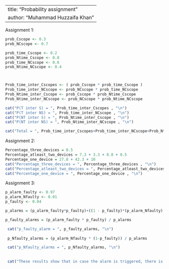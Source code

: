 
---
title: "Probability assignment"
author: "Muhammad Huzzaifa Khan"
---


Assignment 1:

```r
prob_Cscope <- 0.3
prob_NCscope <- 0.7

prob_time_Cscope <- 0.2
prob_Ntime_Cscope <- 0.8
prob_time_NCscope <- 0.6
prob_Ntime_NCscope <- 0.4



Prob_time_inter_Cscopes <- ( prob_Cscope * prob_time_Cscope )
Prob_time_inter_NCscope <- prob_NCscope * prob_time_NCscope
Prob_Ntime_inter_Cscope <- prob_Cscope * prob_Ntime_Cscope
Prob_Ntime_inter_NCscope <- prob_NCscope * prob_Ntime_NCscope

cat("P(T inter S) = ", Prob_time_inter_Cscopes , "\n")
cat("P(T inter NS) = ", Prob_time_inter_NCscope , "\n")
cat("P(NT inter S) = ", Prob_Ntime_inter_Cscope , "\n")
cat("P(NT inter NS) = ", Prob_Ntime_inter_NCscope , "\n")

cat("Total = ", Prob_time_inter_Cscopes+Prob_time_inter_NCscope+Prob_Ntime_inter_Cscope + Prob_Ntime_inter_NCscope  , "\n")

```

Assignment 2:

```r
Percentage_three_devices = 0.5
Percentage_atleast_two_devices = 7.3 + 3.3 + 8.8 + 0.5
Percentage_one_device = 27.8 + 42.3 + 10
cat("Percentage_three_devices = ", Percentage_three_devices , "\n")
cat("Percentage_atleast_two_devices = ", Percentage_atleast_two_devices , "\n")
cat("Percentage_one_device = ", Percentage_one_device , "\n")


```
Assignment 3:
```r
p_alarm_faulty <- 0.97
p_alarm_Nfaulty <- 0.01
p_faulty <- 0.04

p_alarms = (p_alarm_faulty*p_faulty)+((1 - p_faulty)*(p_alarm_Nfaulty) )

p_faulty_alarms = (p_alarm_faulty * p_faulty) / p_alarms 

 cat("p_faulty_alarm = ", p_faulty_alarms, "\n")
 
 p_Nfaulty_alarms = (p_alarm_Nfaulty * (1-p_faulty)) / p_alarms 

 cat("p_Nfaulty_alarms = ", p_Nfaulty_alarms, "\n")
 
 
 cat("These results show that in case the alarm is triggered, there is a possibility of about",p_Nfaulty_alarms * 100," % that the product is flawless and a probability of ",p_faulty_alarms * 100," % that the product is faulty.")
```

